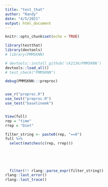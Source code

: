 ```yaml
---
title: "test_that"
author: "Randy"
date: "4/5/2021"
output: html_document
---
```


```r
knitr::opts_chunk$set(echo = TRUE)
```


```r
library(testthat)
library(devtools)
# library(PMMSKNN)
```

```r
# devtools::install_github('ck2136/PMMSKNN')
devtools::load_all()
# test_check("PMMSKNN")

debug(PMMSKNN:::preproc)


use_r("preproc.R")
use_test("preproc.R")
use_test("baselinemk")


View(full)
rep = "time"
rrep = "Diet"

filter_string <- paste0(rep, "==0")
full %>%
  select(matches(c(rep, rrep)))
  
  
  
  
  
  filter(!! rlang::parse_expr(filter_string))
rlang::last_error()
rlang::last_trace()
```

